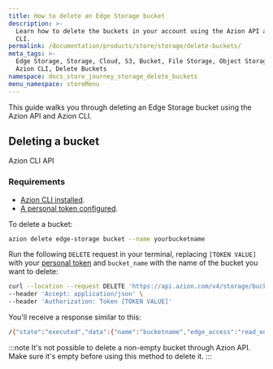 ```yaml
---
title: How to delete an Edge Storage bucket
description: >-
  Learn how to delete the buckets in your account using the Azion API and Azion
  CLI.
permalink: /documentation/products/store/storage/delete-buckets/
meta_tags: >-
  Edge Storage, Storage, Cloud, S3, Bucket, File Storage, Object Storage, API,
  Azion CLI, Delete Buckets
namespace: docs_store_journey_storage_delete_buckets
menu_namespace: storeMenu
---
```



This guide walks you through deleting an Edge Storage bucket using the Azion API and Azion CLI. 

## Deleting a bucket

<Tabs client:visible>
    <Fragment slot="tab.cli">Azion CLI</Fragment>
    <Fragment slot="tab.api">API</Fragment>

<Fragment slot="panel.cli">

### Requirements 

- [Azion CLI installed](/en/documentation/products/azion-cli/overview/#installing-azion-cli). 
- [A personal token configured](/en/documentation/devtools/cli/globals/#token).

To delete a bucket: 

```bash 
azion delete edge-storage bucket --name yourbucketname
```

</Fragment>

<Fragment slot="panel.api">
 
Run the following `DELETE` request in your terminal, replacing `[TOKEN VALUE]` with your [personal token](/en/documentation/products/guides/personal-tokens/) and `bucket_name` with the name of the bucket you want to delete:

```bash
curl --location --request DELETE 'https://api.azion.com/v4/storage/buckets/bucket_name' \
--header 'Accept: application/json' \
--header 'Authorization: Token [TOKEN VALUE]'
```

You'll receive a response similar to this: 

```bash 
/{"state":"executed","data":{"name":"bucketname","edge_access":"read_only"}}% 
```

:::note
It's not possible to delete a non-empty bucket through Azion API. Make sure it's empty before using this method to delete it.
:::

</Fragment>

</Tabs>

